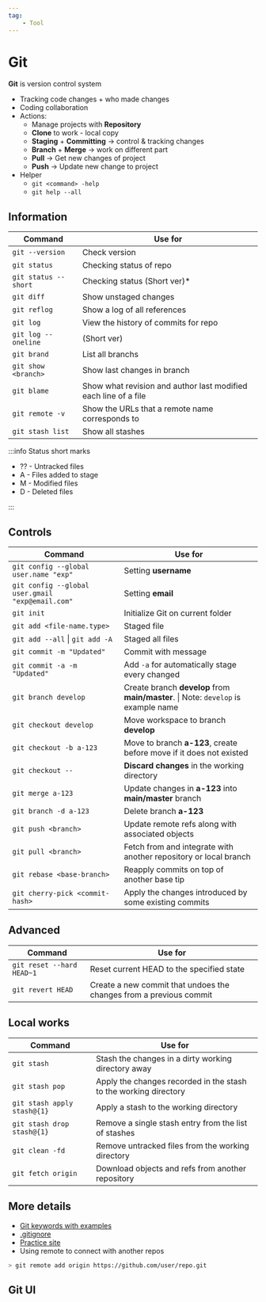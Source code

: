 ```yaml
---
tag:
    - Tool
---
```


# Git

**Git** is version control system

- Tracking code changes + who made changes
- Coding collaboration
- Actions:
  - Manage projects with **Repository**
  - **Clone** to work - local copy
  - **Staging** + **Committing** -> control & tracking changes
  - **Branch** + **Merge** -> work on different part
  - **Pull** -> Get new changes of project
  - **Push** -> Update new change to project
- Helper
  - `git <command> -help`
  - `git help --all`

## Information

| Command | Use for |
| --- | --- |
| `git --version` | Check version |
| `git status` | Checking status of repo |
| `git status --short` | Checking status (Short ver)* |
| `git diff` | Show unstaged changes |
| `git reflog` | Show a log of all references |
| `git log` | View the history of commits for repo |
| `git log --oneline` | (Short ver) |
| `git brand` | List all branchs |
| `git show <branch>` | Show last changes in branch |
| `git blame` | Show what revision and author last modified each line of a file |
| `git remote -v` | Show the URLs that a remote name corresponds to |
| `git stash list` | Show all stashes |

:::info Status short marks

- ?? - Untracked files
- A - Files added to stage
- M - Modified files
- D - Deleted files

:::

## Controls

| Command | Use for |
| --- | --- |
| `git config --global user.name "exp"` | Setting **username** |
| `git config --global user.gmail "exp@email.com"` | Setting **email** |
| `git init` | Initialize Git on current folder |
| `git add <file-name.type>` | Staged file |
| `git add --all` \| `git add -A` | Staged all files |
| `git commit -m "Updated"` | Commit with message |
| `git commit -a -m "Updated"` | Add `-a` for automatically stage every changed |
| `git branch develop` | Create branch **develop** from **main/master**. \| Note: `develop` is example name |
| `git checkout develop` | Move workspace to branch **develop** |
| `git checkout -b a-123` | Move to branch **a-123**, create before move if it does not existed |
| `git checkout --` | **Discard changes** in the working directory |
| `git merge a-123` | Update changes in **a-123** into **main/master** branch|
| `git branch -d a-123` | Delete branch **a-123** |
| `git push <branch>` | Update remote refs along with associated objects |
| `git pull <branch>` | Fetch from and integrate with another repository or local branch |
| `git rebase <base-branch>` | Reapply commits on top of another base tip |
| `git cherry-pick <commit-hash>` | Apply the changes introduced by some existing commits |

## Advanced

| Command | Use for |
| --- | --- |
| `git reset --hard HEAD~1` | Reset current HEAD to the specified state |
| `git revert HEAD` | Create a new commit that undoes the changes from a previous commit |

## Local works

| Command | Use for |
| --- | --- |
| `git stash` | Stash the changes in a dirty working directory away |
| `git stash pop` | Apply the changes recorded in the stash to the working directory |
| `git stash apply stash@{1}` | Apply a stash to the working directory |
| `git stash drop stash@{1}` | Remove a single stash entry from the list of stashes |
| `git clean -fd` | Remove untracked files from the working directory |
| `git fetch origin` | Download objects and refs from another repository |

## More details

- [Git keywords with examples](https://dev.to/iamcymentho/git-commands-for-software-engineers-51n8)
- [.gitignore](https://github.com/github/gitignore)
- [Practice site](https://learngitbranching.js.org/)
- Using remote to connect with another repos

```bash
> git remote add origin https://github.com/user/repo.git
```

## Git UI


<DocCardList />
